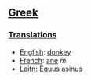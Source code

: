 ==[[Greek]]==

===[[Translation]]s===

*[[English]]: [[donkey]]
*[[French]]: [[ane]] ''m''
*[[Laitn]]: [[Equus asinus]]